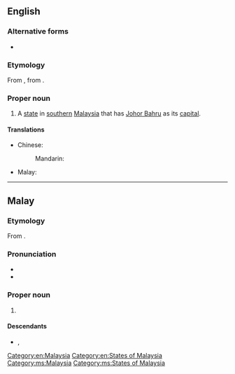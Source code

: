 ==English==
{{wikipedia}}

===Alternative forms===
* {{l|en|Johore}}

===Etymology===
From {{der|en|ms|Johor}}, from {{der|en|ar|جَوْهَر}}.

===Proper noun===
{{en-proper noun}}

# A [[state]] in [[southern]] [[Malaysia]] that has [[Johor Bahru]] as its [[capital]].

====Translations====
{{trans-top|state in Malaysia}}
* Chinese:
*: Mandarin: {{t+|cmn|柔佛|tr=Róufó}}
* Malay: {{t|ms|Johor}}
{{trans-mid}}
{{trans-bottom}}

[[Category:en:Malaysia]]
[[Category:en:States of Malaysia]]

----

==Malay==
{{wikipedia|lang=ms}}

===Etymology===
From {{etyl|ar|ms}} {{m|ar|جَوْهَر}}.

===Pronunciation===
* {{IPA|/d͡ʒoho(r)/|lang=ms}}
* {{rhymes|oho(r)|ho(r)|o(r)|lang=ms}}

===Proper noun===
{{head|ms|proper noun}}

# {{l|en|Johor}} {{qualifier|state in Malaysia}}

====Descendants====
* {{desc|bor=1|en|Johor}}, {{l|en|Johore}}

[[Category:ms:Malaysia]]
[[Category:ms:States of Malaysia]]